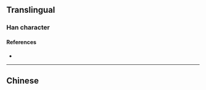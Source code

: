 {{character info/new}}
{{also|浹}}
==Translingual==

===Han character===
{{Han char|rn=85|rad=水|as=06|sn=9|four=|canj=EKT|ids=⿰氵夹}}

====References====
* {{Han ref|kx=0623.171|dkj=17447|hdz=31605.060|uh=6D43|ud=27971}}

----

==Chinese==
{{zh-see|浹}}